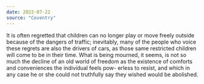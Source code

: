 ```yaml
---
date: 2022-07-22
source: "Coventry"
---
```


It is often regretted that children can no longer
play or move freely outside because of the dangers
of traffic; inevitably, many of the people who voice
these regrets are also the drivers of cars, as those same
restricted children will come to be in their time.
What is being mourned, it seems, is not so much the
decline of an old world of freedom as the existence of
comforts and conveniences the individual feels pow-
erless to resist, and which in any case he or she could
not truthfully say they wished would be abolished.
